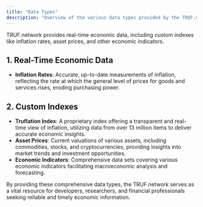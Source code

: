 ---
title: "Data Types"
description: "Overview of the various data types provided by the TRUF.network."
---

TRUF.network provides real-time economic data, including custom indexes like inflation rates, asset prices, and other economic indicators.

## 1. Real-Time Economic Data

- **Inflation Rates**: Accurate, up-to-date measurements of inflation, reflecting the rate at which the general level of prices for goods and services rises, eroding purchasing power.

## 2. Custom Indexes

- **Truflation Index**: A proprietary index offering a transparent and real-time view of inflation, utilizing data from over 13 million items to deliver accurate economic insights.
- **Asset Prices**: Current valuations of various assets, including commodities, stocks, and cryptocurrencies, providing insights into market trends and investment opportunities.
- **Economic Indicators**: Comprehensive data sets covering various economic indicators facilitating macroeconomic analysis and forecasting.

By providing these comprehensive data types, the TRUF.network serves as a vital resource for developers, researchers, and financial professionals seeking reliable and timely economic information.
